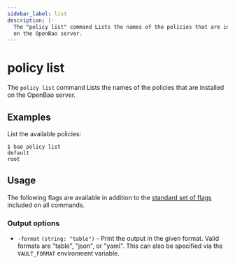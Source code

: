 ```yaml
---
sidebar_label: list
description: |-
  The "policy list" command Lists the names of the policies that are installed
  on the OpenBao server.
---
```


# policy list

The `policy list` command Lists the names of the policies that are installed on
the OpenBao server.

## Examples

List the available policies:

```shell-session
$ bao policy list
default
root
```

## Usage

The following flags are available in addition to the [standard set of
flags](/docs/commands) included on all commands.

### Output options

- `-format` `(string: "table")` - Print the output in the given format. Valid
  formats are "table", "json", or "yaml". This can also be specified via the
  `VAULT_FORMAT` environment variable.
